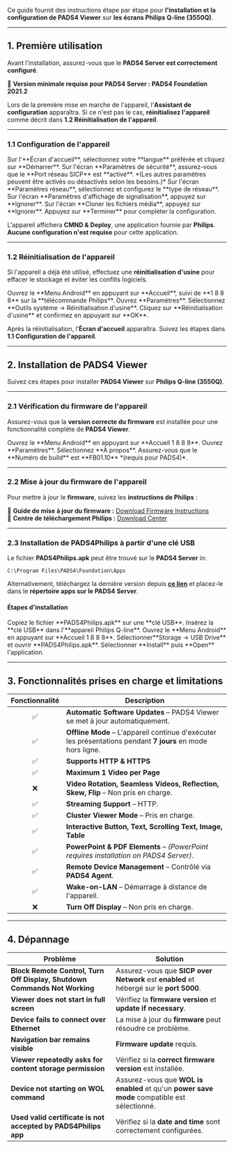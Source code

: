 Ce guide fournit des instructions étape par étape pour **l'installation et la configuration de PADS4 Viewer** sur **les écrans Philips Q-line (3550Q)**.

***

## **1. Première utilisation**

Avant l'installation, assurez-vous que le **PADS4 Server est correctement configuré**.

📌 **Version minimale requise pour PADS4 Server :** **PADS4 Foundation 2021.2**

Lors de la première mise en marche de l'appareil, l'**Assistant de configuration** apparaîtra. Si ce n'est pas le cas, **réinitialisez l'appareil** comme décrit dans **1.2 Réinitialisation de l'appareil**.

***

### **1.1 Configuration de l'appareil**

<Steps>
  <Step title="Première étape">
    Sur l'**Écran d'accueil**, sélectionnez votre **langue** préférée et cliquez sur **Démarrer**.
  </Step>

  <Step title="Deuxième étape">
    Sur l'écran **Paramètres de sécurité**, assurez-vous que le **Port réseau SICP** est **activé**. *(Les autres paramètres peuvent être activés ou désactivés selon les besoins.)*
  </Step>

  <Step title="Troisième étape">
    Sur l'écran **Paramètres réseau**, sélectionnez et configurez le **type de réseau**.
  </Step>

  <Step title="Quatrième étape">
    Sur l'écran **Paramètres d'affichage de signalisation**, appuyez sur **Ignorer**.
  </Step>

  <Step title="Cinquième étape">
    Sur l'écran **Cloner les fichiers média**, appuyez sur **Ignorer**.
  </Step>

  <Step title="Sixième étape">
    Appuyez sur **Terminer** pour compléter la configuration.
  </Step>
</Steps>

L'appareil affichera **CMND & Deploy**, une application fournie par **Philips**. **Aucune configuration n'est requise** pour cette application.

***

### **1.2 Réinitialisation de l'appareil**

Si l'appareil a déjà été utilisé, effectuez une **réinitialisation d'usine** pour effacer le stockage et éviter les conflits logiciels.

<Steps>
  <Step title="Première étape">
    Ouvrez le **Menu Android** en appuyant sur **Accueil**, suivi de **1 8 8 8** sur la **télécommande Philips**.
  </Step>

  <Step title="Deuxième étape">
    Ouvrez **Paramètres**.
  </Step>

  <Step title="Troisième étape">
    Sélectionnez **Outils système → Réinitialisation d'usine**.
  </Step>

  <Step title="Quatrième étape">
    Cliquez sur **Réinitialisation d'usine** et confirmez en appuyant sur **OK**.
  </Step>
</Steps>

Après la réinitialisation, l'**Écran d'accueil** apparaîtra. Suivez les étapes dans **1.1 Configuration de l'appareil**.

***

## **2. Installation de PADS4 Viewer**

Suivez ces étapes pour installer **PADS4 Viewer** sur **Philips Q-line (3550Q)**.

***

### **2.1 Vérification du firmware de l'appareil**

Assurez-vous que la **version correcte du firmware** est installée pour une fonctionnalité complète de **PADS4 Viewer**.

<Steps>
  <Step title="Première étape">
    Ouvrez le **Menu Android** en appuyant sur **Accueil 1 8 8 8**.
  </Step>

  <Step title="Deuxième étape">
    Ouvrez **Paramètres**.
  </Step>

  <Step title="Troisième étape">
    Sélectionnez **À propos**.
  </Step>

  <Step title="Quatrième étape">
    Assurez-vous que le **Numéro de build** est **FB01.10** *(requis pour PADS4)*.
  </Step>
</Steps>

***

### **2.2 Mise à jour du firmware de l'appareil**

Pour mettre à jour le **firmware**, suivez les **instructions de Philips** :

📌 **Guide de mise à jour du firmware :** [Download Firmware Instructions](https://www.dropbox.com/s/8sj2pfo7uv01dd9/xxBDL3550Q%20Latest%20FW.pdf?dl=0)\
📌 **Centre de téléchargement Philips :** [Download Center](https://www.dropbox.com/s/fje9ge0ao8at6rq/One_Link.xlsm?dl=0)

***

### **2.3 Installation de PADS4Philips à partir d'une clé USB**

Le fichier **PADS4Philips.apk** peut être trouvé sur le **PADS4 Server** in:

```
C:\Program Files\PADS4\Foundation\Apps
```

Alternativement, téléchargez la dernière version depuis [**ce lien**](http://go.pads4.com/?fwlink=1006) et placez-le dans le **répertoire apps sur le PADS4 Server**.

#### **Étapes d'installation**

<Steps>
  <Step title="Première étape">
    Copiez le fichier **PADS4Philips.apk** sur une **clé USB**.
  </Step>

  <Step title="Deuxième étape">
    Insérez la **clé USB** dans l'**appareil Philips Q-line**.
  </Step>

  <Step title="Troisième étape">
    Ouvrez le **Menu Android** en appuyant sur **Accueil 1 8 8 8**.
  </Step>

  <Step title="Quatrième étape">
    Sélectionner**Storage → USB Drive** et ouvrir **PADS4Philips.apk**.
  </Step>

  <Step title="Étape Cinq">
    Sélectionner **Install** puis **Open** l'application.
  </Step>
</Steps>

***

## **3. Fonctionnalités prises en charge et limitations**

| Fonctionnalité | Description                                                                                                 |
| :------------: | ----------------------------------------------------------------------------------------------------------- |
|        ✅       | **Automatic Software Updates** – PADS4 Viewer se met à jour automatiquement.                                |
|        ✅       | **Offline Mode** – L'appareil continue d'exécuter les présentations pendant **7 jours** en mode hors ligne. |
|        ✅       | **Supports HTTP & HTTPS**                                                                                   |
|        ✅       | **Maximum 1 Video per Page**                                                                                |
|        ❌       | **Video Rotation, Seamless Videos, Reflection, Skew, Flip** – Non pris en charge.                           |
|        ✅       | **Streaming Support** – HTTP.                                                                               |
|        ✅       | **Cluster Viewer Mode** – Pris en charge.                                                                   |
|        ✅       | **Interactive Button, Text, Scrolling Text, Image, Table**                                                  |
|        ✅       | **PowerPoint & PDF Elements** – *(PowerPoint requires installation on PADS4 Server)*.                       |
|        ✅       | **Remote Device Management** – Contrôlé via **PADS4 Agent**.                                                |
|        ✅       | **Wake-on-LAN** – Démarrage à distance de l'appareil.                                                       |
|        ❌       | **Turn Off Display** – Non pris en charge.                                                                  |

***

## **4. Dépannage**

| **Problème**                                                              | **Solution**                                                                                 |
| ------------------------------------------------------------------------- | -------------------------------------------------------------------------------------------- |
| **Block Remote Control, Turn Off Display, Shutdown Commands Not Working** | Assurez-vous que **SICP over Network** est **enabled** et hébergé sur le **port 5000**.      |
| **Viewer does not start in full screen**                                  | Vérifiez la **firmware version** et **update if necessary**.                                 |
| **Device fails to connect over Ethernet**                                 | La mise à jour du **firmware** peut résoudre ce problème.                                    |
| **Navigation bar remains visible**                                        | **Firmware update** requis.                                                                  |
| **Viewer repeatedly asks for content storage permission**                 | Vérifiez si la **correct firmware version** est installée.                                   |
| **Device not starting on WOL command**                                    | Assurez-vous que **WOL is enabled** et qu'un **power save mode** compatible est sélectionné. |
| **Used valid certificate is not accepted by PADS4Philips app**            | Vérifiez si la **date and time** sont correctement configurées.                              |
